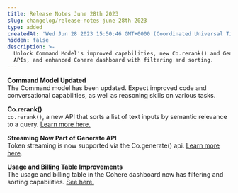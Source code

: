 ```yaml
---
title: Release Notes June 28th 2023
slug: changelog/release-notes-june-28th-2023
type: added
createdAt: 'Wed Jun 28 2023 15:50:46 GMT+0000 (Coordinated Universal Time)'
hidden: false
description: >-
  Unlock Command Model's improved capabilities, new Co.rerank() and Generate
  APIs, and enhanced Cohere dashboard with filtering and sorting.
---
```

**Command Model Updated**  
The Command model has been updated. Expect improved code and conversational capabilities, as well as reasoning skills on various tasks.

**Co.rerank()**  
`co.rerank()`, a new API that sorts a list of text inputs by semantic relevance to a query. [Learn more here.](/reference/rerank-1)

**Streaming Now Part of Generate API**  
Token streaming is now supported via the Co.generate() api. [Learn more here](/reference/generate).

**Usage and Billing Table Improvements**  
The usage and billing table in the Cohere dashboard now has filtering and sorting capabilities. [See here.](https://dashboard.cohere.ai/billing)
